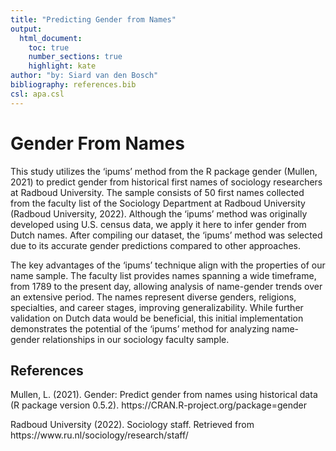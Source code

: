 ```yaml
---
title: "Predicting Gender from Names"
output:
  html_document:
    toc: true
    number_sections: true
    highlight: kate
author: "by: Siard van den Bosch"
bibliography: references.bib
csl: apa.csl
---
```


# Gender From Names
This study utilizes the 'ipums' method from the R package gender (Mullen, 2021) to predict gender from historical first names of sociology researchers at Radboud University. The sample consists of 50 first names collected from the faculty list of the Sociology Department at Radboud University (Radboud University, 2022). Although the 'ipums' method was originally developed using U.S. census data, we apply it here to infer gender from Dutch names. After compiling our dataset, the 'ipums' method was selected due to its accurate gender predictions compared to other approaches.

The key advantages of the 'ipums' technique align with the properties of our name sample. The faculty list provides names spanning a wide timeframe, from 1789 to the present day, allowing analysis of name-gender trends over an extensive period. The names represent diverse genders, religions, specialties, and career stages, improving generalizability. While further validation on Dutch data would be beneficial, this initial implementation demonstrates the potential of the ‘ipums’ method for analyzing name-gender relationships in our sociology faculty sample.

## References

Mullen, L. (2021). Gender: Predict gender from names using historical data (R package version 0.5.2). https://CRAN.R-project.org/package=gender  

Radboud University (2022). Sociology staff. Retrieved from https://www.ru.nl/sociology/research/staff/



